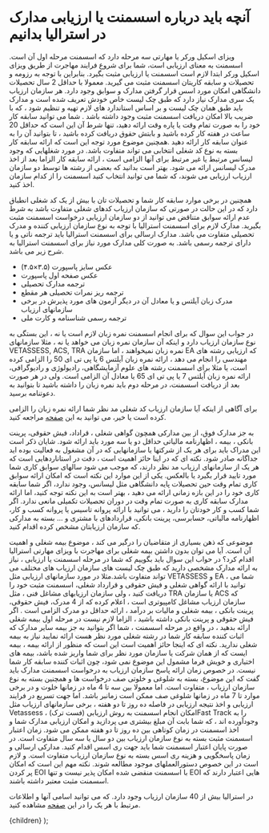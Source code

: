 

<h1> آنچه باید درباره اسسمنت یا ارزیابی مدارک در استرالیا بدانیم </h1>

<p>
ویزای اسکیل ورکر یا مهارتی سه مرحله دارد که اسسمنت مرحله اول آن است. اسسمنت به معنای ارزیابی است، شما برای شروع فرایند مهاجرت از طریق ویزای اسکیل ورکر ابتدا لازم است اسسمنت یا ارزیابی مثبت بگیرد. بنابراین با توجه به رزومه و تحصیلات و سابقه کاریتان اسسمنت مثبت می گیرید. معمولا  با حداقل 2 سال  تحصیلات دانشگاهی امکان مورد اسس قرار گرفتن  مدارک و سوابق وجود دارد.  هر سازمان ارزیاب یک سری مدارک نیاز دارد که طبق چک لیست خاص خودش تعریف شده است و مدارک باید طبق همان چک لیست و بر اساس استاندارد های لازم تهیه و تنظیم شود ، که با ضریب بالا امکان دریافت اسسمنت مثبت وجود داشته باشد . شما می توانید سابقه کار خود را به صورت تمام وقت یا پاره وقت ارائه دهید، تنها شرط آن این است که  حداقل 20 ساعت در هفته کار کرده باشید  و بابتش حقوق دریافت کرده باشید ، تا بتوانید آن را به عنوان سابقه کار ارائه دهید .همچنین موضوع مورد توجه این است که ارائه سابقه کار بسته به نوع کد شغلی انتخابی می تواند متفاوت باشد. در مورد شغلهایی که وجود لیسانس مرتبط یا غیر مرتبط برای آنها الزامی است ، ارائه سابقه کار الزاما بعد از اخذ مدرک لیسانس ارائه می شود. بهتر است بدانید که بعضی از رشته ها توسط دو سازمان ارزیاب ارزیابی می شوند، که شما می توانید انتخاب کنید اسسمنت را  از کدام سازمان اخذ کنید.

همچنین در برخی موارد سابقه کار شما و تحصیلات تان با بیش از یک کد شغلی انطباق دارد که در این حالت در صورتی که سازمان ارزیاب کدهای شغلی متفاوت باشد به شرط عدم ارائه سوابق متناقض می توانید از دو سازمان ارزیابی درخواست اسسمنت مثبت بگیرید.
مدارک لازم برای اسسمنت استرالیا با توجه به نوع سازمان ارزیابی کننده و مدرک تحصیلی متفاوت می باشد. مدارک ارسالی برای اسسمنت استرالیا باید ترجمه ناتی و یا دارای ترجمه رسمی باشد. به صورت کلی مدارک مورد نیاز برای اسسمنت استرالیا به شرح زیر می باشد.
</p>

<ul>
<li>عکس سایز پاسپورت (۳.۵×۴.۵)</li>
<li>عکس صفحه اول پاسپورت</li>
<li>ترجمه مدارک تحصیلی</li>
<li>ترجمه ریز نمرات تحصیلی هر مقطع</li>
<li>مدرک زبان آیلتس و یا معادل آن در دیگر آزمون های مورد پذیرش در برخی سازمانهای ارزیاب</li>
<li>ترجمه رسمی شناسنامه و کارت ملی</li>
</ul>

<p> 
در جواب این سوال که برای انجام اسسمنت  نمره زبان  لازم است یا نه ، این بستگی به نوع سازمان ارزیاب دارد و اینکه آن سازمان نمره زبان می خواهد یا نه ، مثلا سازمانهای VETASSESS, ACS, TRA  نمره زبان نمیخواهند ، اما سازمان EA   که ارزیابی رشته های مهندسی را انجام می دهد ، ارائه  نمره زبان آیلتس 6 یا پی تی ای 50 را الزامی کرده است، یا مثلا برای اسسمنت رشته های علوم آزمایشگاهی،  رادیولوژی و رادیوگرافی،
ارائه نمره زبان  آیلتس 7 یا پی تی ای 65 یا معادل آن  الزامی است.  ولی در هر صورت بعد از دریافت اسسمنت، در مرحله دوم باید نمره زبان را داشته باشید تا بتوانید به دعوتنامه برسید.
</p>

<p>برای آگاهی از اینکه آیا سازمان ارزیاب کد شغلی مد نظر شما ارائه نمره زبان را الزامی کرده است یا خیر، می توانید به این <a href="https://www.marabox.com/fa/occupations/assssing-authorities">صفحه</a> مراجعه کنید.</p>

<p>
به جز مدارک فوق، از بین  مدارکی همچون  گواهی شغلی ، قراداد، فیش حقوقی، پرینت بانکی ، بیمه ، اظهارنامه مالیاتی حداقل  دو یا سه مورد باید ارائه شود. شایان ذکر است این مدراک باید برای هر یک از شرکتها یا سازمانهایی که در آن مشغول به فعالیت بوده اید جداگانه صادر شود.
نکته ای که در اینا حائز اهمیت است ، دقت در استاناردهایی است که هر یک از سازمانهای ارزیاب مد نظر دارند، که موجب می شود سالهای سوابق کاری شما مورد تایید قرار بگیرد یا بالعکس. یکی از این موارد این نکته است که امکان ارائه سوابق کاری تمام وقت حین تحصیلات پایه دانشگاهی مثل لیسانس، وجود ندارد، اگر شما سابقه کاری خود را در این بازه زمانی ارائه می دهید ، بهتر است به این نکته توجه کنید، اما ارائه مدارک سابقه کاری  به صورت تمام وقت در دوران تحصیلات تکمیلی مانعی ندارد.
اگر شما کسب و کار خودتان را دارید ، می توانید با ارائه پروانه تاسیس یا پروانه کسب و کار، اظهارنامه مالیاتی، حسابرسی، پرینت بانکی، قراردادهای با مشتری و ... بسته به مدارکی که سازمان ارزیابتان مشخص کرده اقدام کنید.
</p>

<p>
موضوعی که  ذهن بسیاری از متقاضیان را درگیر می کند ، موضوع بیمه شغلی و اهمیت آن است. آیا می توان بدون داشتن بیمه شغلی برای مهاجرت با ویزای مهارتی استرالیا اقدام کرد؟ در حواب این سوال باید بگوییم که شما در مرحله اسسمنت یا ارزیابی ، نیاز به ارائه مدارک مشخصی دارید که طبق چک لیست های سازمان ارزیاب های مختلف می تواند متفاوت باشد.مثلا در مورد  سازمانهای ارزیابی مثل VETASSESS  و EA  ،  شما می توانید با  ارائه گواهی شغلی و فیش حقوقی و قرارداد شغلی، اسسمنت مثبت  خود را دریافت کنید ، ولی سازمان ارزیابهای مشاغل فنی ، مثل TRA  یا سازمان ACS  که سازمان ارزیاب مشاغل کامپیوتری است ، اعلام کرده که از 4 مدرک، فیش حقوقی، پرینت بانکی ، بیمه شغلی  و مالیات  بر درآمد  ، ارائه حداقل  دو مدرک الزامی است . اگر فیش حقوقی و پرینت بانکی داشته باشید ، الزاما لازم نیست در مرحله اول بیمه شغلی ارائه بدهید ، در واقع در مرحله اسسمنت ، شما اگر بتوانید به جز بیمه سایر مدارک که اثبات کننده سابقه کار شما در رشته شغلی مورد نظر هست ارائه نمایید نیاز به بیمه شغلی ندارید. نکته ای که اینجا حائز اهمیت است این است که منظور از ارائه بیمه ، بیمه ایست که از همان شرکت یا سازمان مورد نظر برای شما واریز شده باشد، بیمه های اختیاری و خویش فرما مشمول این موضوع نمی شود، چون اثبات کننده سابقه کار شما نیست.
در خصوص زمان ارائه پاسخ سازمان ارزیاب به درخواست اسسمنت مدارک باید گفت که این موضوع،   بسته به شلوغی و خلوتی صف درخواست ها و همچنین بسته به نوع سازمان ارزیاب ، متفاوت است. اما معمولا بین سه تا 4 ماه در زمانها خلوت و در برخی موارد تا 7 ماه در زمانها شلوغی صف ممکن است زمانبر باشد. اما جهت تسریع در فرایند ارزیابی و اخذ نتیجه ارزیابی در فاصله ده روز تا دو هفته ، برخی سازمانهای ارزیاب مثل Vetassess ، امکان انجام اسسمنت به روش ارزیابی  (فست ترک)Fast Track را به  وجودآورده اند ، که شما بابت آن مبلغ بیشتری می پردازید و امکان ارزیابی مدارک شما و اخذ اسسمنت در زمان کوتاهی بین ده روز تا دو هفته ممکن می شود. 
زمان اعتبار اسسمنت مثبت  بسته به نوع  سازمان  ارزیاب بین دو سال یا سه سال متفاوت است.  
در صورت پایان اعتبار اسسمنت شما باید جهت ری اسس اقدام کنید. مدارکی ارسالی و زمان پاسخگویی و هزینه ری اسس بسته به نوع سازمان ارزیاب متفاوت است. و لازم است در این خصوص دستورالعملهای موجود مطالعه شوند. نکته مهم این است که امکان پر کردن EOI با اسسمنت منقضی شده امکان پذیر نیست و تنها EOI هایی اعتبار دارند که اسسمنت مثبت معتبر داشته باشند.
</p>

<p>در استرالیا  بیش از 40 سازمان ارزیاب وجود دارد. که می توانید اسامی آنها  و اطلاعات مرتبط با هر یک را در این <a href="https://www.marabox.com/fa/occupations/assssing-authorities">صفحه</a>  مشاهده کنید.</p>


  <PageLayout>
    <MDXProvider meta={meta}>{children}</MDXProvider>
  </PageLayout>
);
